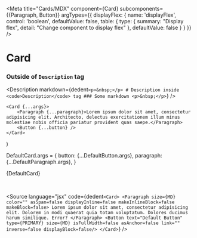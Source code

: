 

<Meta
	title="Cards/MDX"
	component={Card}
	subcomponents={{Paragraph, Button}}
	argTypes={{
		displayFlex: {
			name: 'displayFlex',
			control: 'boolean',
			defaultValue: false,
			table: {
				type: {
					summary: "Display flex",
					detail: "Change component to display flex"
				},
				defaultValue: false
			}
		}
	}}
/>

# Card

### Outside of `Description` tag

<Description
	markdown={dedent`
		<p>&nbsp;</p>
		# Description inside <code>Description</code> tag
		### Some markdown
		<p>&nbsp;</p>
	`}
/>

	<Card {...args}>
		<Paragraph {...paragraph}>Lorem ipsum dolor sit amet, consectetur adipisicing elit. Architecto, delectus exercitationem illum minus molestiae nobis officia pariatur provident quas saepe.</Paragraph>
		<Button {...button} />
	</Card>
)

DefaultCard.args = {
	button: {...DefaultButton.args},
	paragraph: {...DefaultParagraph.args},
}

<Story name="Default Card">{DefaultCard}</Story>

<p>&nbsp;</p>

<ArgsTable story="Default Card" />

<Source
	language="jsx"
	code={dedent`
		<Card>
			<Paragraph size={MD} color="" asSpan=false displayInline=false makeInlineBlock=false makeBlock=false>
				Lorem ipsum dolor sit amet, consectetur adipisicing elit. Dolorem in modi quaerat quia totam voluptatum. Dolores ducimus harum similique. Error?
			</Paragraph>
			<Button text="Default Button" type={PRIMARY} size={MD} isFullWidth=false asAnchor=false link="" inverse=false displayBlock=false/>
		</Card>
	`}
/>